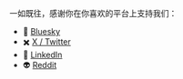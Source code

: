 一如既往，感谢你在你喜欢的平台上支持我们：

- 🦋 [Bluesky](https://slo.im/last/b)
- ✖️ [X / Twitter](https://slo.im/last/x)
- 👔 [LinkedIn](https://slo.im/last/l)
- 👽 [Reddit](https://slo.im/last/r)

<SubscribeFormEmbed placement="top" />